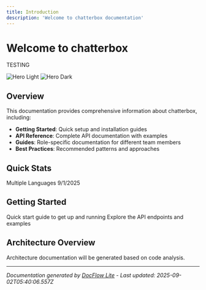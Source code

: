```yaml
---
title: Introduction
description: 'Welcome to chatterbox documentation'
---
```


# Welcome to chatterbox

TESTING

<img
  className="block dark:hidden"
  src="/images/hero-light.png"
  alt="Hero Light"
/>
<img
  className="hidden dark:block"
  src="/images/hero-dark.png"
  alt="Hero Dark"
/>

## Overview

This documentation provides comprehensive information about chatterbox, including:

- **Getting Started**: Quick setup and installation guides
- **API Reference**: Complete API documentation with examples
- **Guides**: Role-specific documentation for different team members
- **Best Practices**: Recommended patterns and approaches

## Quick Stats

<CardGroup cols={2}>
  <Card
    title="Repository Language"
    icon="code"
  >
    Multiple Languages
  </Card>
  <Card
    title="Last Updated"
    icon="clock"
  >
    9/1/2025
  </Card>
</CardGroup>

## Getting Started

<CardGroup cols={2}>
  <Card
    title="Setup Guide"
    icon="play"
    href="/getting-started"
  >
    Quick start guide to get up and running
  </Card>
  <Card
    title="API Documentation"
    icon="code"
    href="/api/overview"
  >
    Explore the API endpoints and examples
  </Card>
</CardGroup>

## Architecture Overview

Architecture documentation will be generated based on code analysis.

---

*Documentation generated by [DocFlow Lite](https://github.com/docflow-lite) - Last updated: 2025-09-02T05:40:06.557Z*
